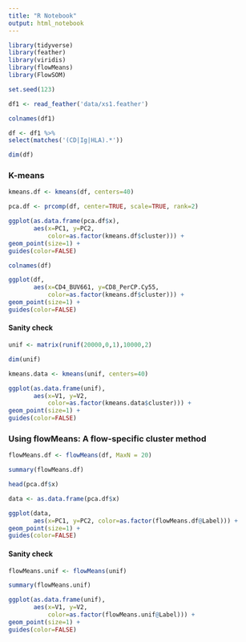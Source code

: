 ```yaml
---
title: "R Notebook"
output: html_notebook
---
```


```r
library(tidyverse)
library(feather)
library(viridis)
library(flowMeans)
library(FlowSOM)
```

```r
set.seed(123)
```

```r
df1 <- read_feather('data/xs1.feather')
```

```r
colnames(df1)
```

```r
df <- df1 %>%
select(matches('(CD|Ig|HLA).*'))
```

```r
dim(df)
```

### K-means

```r
kmeans.df <- kmeans(df, centers=40)
```

```r
pca.df <- prcomp(df, center=TRUE, scale=TRUE, rank=2)
```

```r
ggplot(as.data.frame(pca.df$x),
       aes(x=PC1, y=PC2,
           color=as.factor(kmeans.df$cluster))) +
geom_point(size=1) +
guides(color=FALSE)
```

```r
colnames(df)
```

```r
ggplot(df,
       aes(x=CD4_BUV661, y=CD8_PerCP.Cy55,
           color=as.factor(kmeans.df$cluster))) +
geom_point(size=1) +
guides(color=FALSE)
```

#### Sanity check

```r
unif <- matrix(runif(20000,0,1),10000,2)
```

```r
dim(unif)
```

```r
kmeans.data <- kmeans(unif, centers=40)
```

```r
ggplot(as.data.frame(unif),
       aes(x=V1, y=V2,
           color=as.factor(kmeans.data$cluster))) +
geom_point(size=1) +
guides(color=FALSE)
```

### Using flowMeans: A flow-specific cluster method

```r
flowMeans.df <- flowMeans(df, MaxN = 20)
```

```r
summary(flowMeans.df)
```

```r
head(pca.df$x)
```

```r
data <- as.data.frame(pca.df$x)

ggplot(data,
       aes(x=PC1, y=PC2, color=as.factor(flowMeans.df@Label))) +
geom_point(size=1) +
guides(color=FALSE)
```

#### Sanity check

```r
flowMeans.unif <- flowMeans(unif)
```

```r
summary(flowMeans.unif)
```

```r
ggplot(as.data.frame(unif),
       aes(x=V1, y=V2,
           color=as.factor(flowMeans.unif@Label))) +
geom_point(size=1) +
guides(color=FALSE)
```
